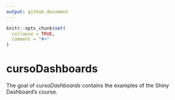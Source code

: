 ```yaml
---
output: github_document
---
```


<!-- README.md is generated from README.Rmd. Please edit that file -->

```r
knitr::opts_chunk$set(
  collapse = TRUE,
  comment = "#>"
)
```

# cursoDashboards

<!-- badges: start -->
<!-- badges: end -->

The goal of *cursoDashboards* contains the examples of the Shiny Dashboard's course.

